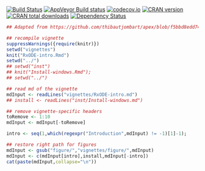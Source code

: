 [![Build Status](https://travis-ci.org/nlmixrdevelopment/RxODE.svg?branch=master)](https://travis-ci.org/nlmixrdevelopment/RxODE)
[![AppVeyor Build status](https://ci.appveyor.com/api/projects/status/8vv1e3hncve9tnva?svg=true)](https://ci.appveyor.com/project/mattfidler/rxode)
[![codecov.io](https://codecov.io/github/nlmixrdevelopment/RxODE/coverage.svg?branch=master)](https://codecov.io/github/nlmixrdevelopment/RxODE?branch=master)
[![CRAN version](http://www.r-pkg.org/badges/version/RxODE)](https://cran.r-project.org/package=RxODE)
[![CRAN total downloads](https://cranlogs.r-pkg.org/badges/grand-total/RxODE)](https://cran.r-project.org/package=RxODE)
[![Dependency Status](https://dependencyci.com/github/nlmixrdevelopment/RxODE/badge)](https://dependencyci.com/github/nlmixrdevelopment/RxODE)

```r
## Adapted from https://github.com/thibautjombart/apex/blob/f5bbd8edd745cfe4b149772eb1338927ce76a60d/README.Rmd

## recompile vignette
suppressWarnings({require(knitr)})
setwd("vignettes")
knit("RxODE-intro.Rmd")
setwd("../")
## setwd("inst")
## knit("Install-windows.Rmd");
## setwd("../")
```

```r
## read md of the vignette
mdInput <- readLines("vignettes/RxODE-intro.md")
## install <- readLines("inst/Install-windows.md")

## remove vignette-specific headers
toRemove <- 1:10
mdInput <- mdInput[-toRemove]

intro <- seq(1,which(regexpr("Introduction",mdInput) != -1)[1]-1);

## restore right path for figures
mdInput <- gsub("figure/","vignettes/figure/",mdInput)
mdInput <- c(mdInput[intro],install,mdInput[-intro])
cat(paste(mdInput,collapse="\n"))
```


